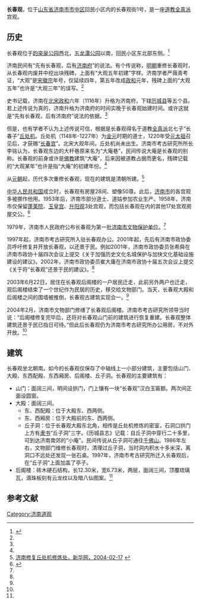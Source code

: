 {{文物保护单位
| 级别 = 县级
| 省区市 = 山东省
| 市/县名 = 济南市
| 名称 = 长春观
| 图片 = 
| 编号 = 
| 分类 = 古建筑
| 时代 = [[明|明]]
| 所在 = [[济南市|济南市]]市中区回民小区内
| 登录 = 1979年9月
}}
'''长春观'''，位于[[山东省|山东省]][[济南市|济南市]][[市中区_(济南市)|市中区]]回民小区内的长春观街1号，是一座[[道教|道教]][[全真派|全真派]]宫观。

==历史==
长春观位于[[趵突泉公园|趵突泉公园]]西北，[[五龙潭_(济南)|五龙潭公园]]以南，回民小区东北部东侧。<ref name=qlw>{{Cite web |url=http://news.iqilu.com/shandong/kejiaoshehui/20120411/1188079.shtml |title=济南古建筑群“长春观”何时还景于民?，齐鲁网，2012-04-11 |access-date=2015-01-11 |archive-date=2019-09-17 |archive-url=https://web.archive.org/web/20190917135158/http://news.iqilu.com/shandong/kejiaoshehui/20120411/1188079.shtml |dead-url=no }}</ref>

济南民间有“先有长春观，后有[[济南府|济南府]]”的说法。有个传说称，[[明朝|明朝]]重修长春观时，从长春观内废井中挖出块残碑，上面有“大观五年初建”字样。济南学者严薇青考证，“大观”是[[宋徽宗|宋徽宗]]年号，仅延续四年，第五年改成[[政和|政和]]元年，残碑上面的“大观五年”也许是“大观三年”的误写。<ref name=qlw/>

史书记载，济南在[[北宋|北宋]][[政和|政和]]六年（1116年）升格为济南府，下辖[[历城县|历城县]]等五个县。若上述传说为真的，济南升格为济南府的时间实晚于长春观始建时间。或许这就是“先有长春观，后有济南府”说法的依据。<ref name=qlw/>

但是，也有学者不认为上述传说可信，根据是长春观得名于道教[[全真派|全真派]]北七子“长春子”[[丘处机|丘处机]]。丘处机（1148年-1227年）为[[金朝|金]][[元朝|元]]时期的道士，1220年受[[元太祖|元太祖]]召见后，才获赐“[[长春宫_(道观)|长春宫]]”。北宋大观年间，丘处机尚未出生。济南市考古研究所所长李铭认为，长春观东边的大杆巷原来名为“大庵巷”，民间传说大庵是长春观的别称。长春观的前身或许是[[佛教|佛教]]建筑“大庵”，后来因被道教占据而更名，残碑记载的“大观某年”也许是指“大庵”的初建年份。<ref name=qlw/>

从[[元朝|元朝]]起，历代多次重修长春观，现在的建筑是清朝所建。<ref name=xhw>[http://www.sd.xinhuanet.com/news/2004-02/17/content_1639455.htm 济南修复丘处机修炼处，新华网，2004-02-17] {{webarchive|url=https://web.archive.org/web/20040922145345/http://www.sd.xinhuanet.com/news/2004-02/17/content_1639455.htm |date=2004-09-22 }}</ref>

[[中华人民共和国|中华人民共和国]]成立时，长春观有房屋28间、塑像50尊。此后，[[济南市|济南市]]的各宫观多被挪作他用。1953年后，济南市部分道士、道姑参加农业生产。1958年，济南市仅保留[[蓬莱院|蓬莱院]]、[[玉皇宫_(济南)|玉皇宫]]、[[升阳观|升阳观]]3处宫观，而包括长春观在内的其他17处宫观房屋交公。<ref name=jnmz>{{Cite web |url=http://www.jnmzzjj.gov.cn/showarticle.php?bigclassname=%BC%C3%C4%CF%D7%DA%BD%CC&smallclassname=%D7%DA%BD%CC%B8%C5%BF%F6&ArticleID=1119 |title=济南道教概况，济南民族与宗教，于2015-01-11查阅 |access-date=2015-01-11 |archive-date=2016-03-13 |archive-url=https://web.archive.org/web/20160313032815/http://jnmzzjj.gov.cn/showarticle.php?articleid=1119&bigclassname=%bc%c3%c4%cf%d7%da%bd%cc&smallclassname=%d7%da%bd%cc%b8%c5%bf%f6 |dead-url=yes }}</ref>

1979年，济南市人民政府公布长春观为第一批[[济南市文物保护单位|济南市文物保护单位]]。<ref name=qlw/>

1997年起，济南市考古研究所入驻长春观办公。2001年起，先后有济南市政协委员呼吁修复并开放长春观，以还景于民。例如2001年，济南市政协委员张希舜在济南市政协十届四次会议上提交《关于加强历史文化名城保护与加快文化基础设施建设的建议》。2002年，济南市政协委员崔大庸在济南市政协十届五次会议上提交《关于将“长春观”还景于民的建议》。<ref name=qlw/>

2003年6月22日，居住在长春观后阁楼的一户居民迁走，此前另外两户也迁走，观后阁楼结束了一个世纪作为民居的历史，移交给文物部门。当天，长春观大殿和后阁楼之间的围墙被推倒，长春观古建筑实现合一。<ref name=qlw/>

2004年2月，济南市文物部门修缮了长春观后阁楼。济南市考古研究所领导当时说：“后阁楼修复完毕后，还将对长春观山门前的建筑进行恢复重建。长春观整体建筑还景于民已指日可待。”但此后长春观仍为济南市考古研究所办公用房，不对外开放。<ref name=qlw/>

==建筑==
长春观坐北朝南。如今的长春观仅保存了中轴线上一小部分建筑，主要包括山门、大殿、东西配殿、东西厢房、后阁楼、丘子洞。长春观的主要建筑有：
*山门：面阔三间，明间设拱门，门上镶有一块“长春观”汉白玉匾额。两次间正面设圆窗。
*大殿：面阔三间。
**东、西配殿：位于大殿东、西两侧。
**东、西厢房：位于大殿前的东、西两侧。
**丘子洞：位于长春观大殿东北角，相传是丘处机修炼的密室，石洞口拱门上方有[[隶书|隶书]]“丘子洞”三字。《历城县志》记载：自丘子洞中穿行二十多里，可到达济南南郊的“小庵”。民间传说从丘子洞可通往[[千佛山|千佛山]]。1986年左右，文物部门维修长春观时，清理过丘子洞，当时洞内积水十多米深，离洞口不远处还发现一张石桌。1997年，济南市考古研究所迁入长春观后，在“丘子洞”上面加盖了亭子。
*后阁楼：砖木硬石结构，长12.30米，宽6.73米，两层，面阔三间，顶覆琉璃瓦，滴珠板刻有云龙纹以及暗八仙图案。<ref name=xhw/>

==参考文献==
{{reflist}}

{{全真道}}
{{济南市文物保护单位}}
[[Category:济南道观|Category:济南道观]]